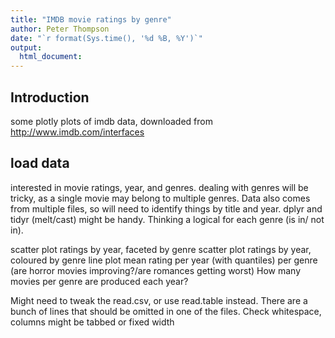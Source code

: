 ```yaml
---
title: "IMDB movie ratings by genre"
author: Peter Thompson
date: "`r format(Sys.time(), '%d %B, %Y')`"
output:
  html_document:
---
```

## Introduction

some plotly plots of imdb data, downloaded from [http://www.imdb.com/interfaces](http://www.imdb.com/interfaces)

## load data
interested in movie ratings, year, and genres. dealing with genres will be tricky, as a single movie may belong to multiple genres. Data also comes from multiple files, so will need to identify things by title and year. dplyr and tidyr (melt/cast) might be handy. Thinking a logical for each genre (is in/ not in). 

scatter plot ratings by year, faceted by genre
scatter plot ratings by year, coloured by genre
line plot mean rating per year (with quantiles) per genre (are horror movies improving?/are romances getting worst)
How many movies per genre are produced each year?

Might need to tweak the read.csv, or use read.table instead. There are a bunch of lines that should be omitted in one of the files. Check whitespace, columns might be tabbed or fixed width





